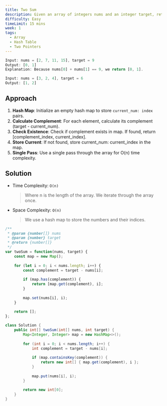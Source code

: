 ```yaml
---
title: Two Sum
description: Given an array of integers nums and an integer target, return indices of the two numbers such that they add up to target. You may assume that each input would have exactly one solution, and you may not use the same element twice.
difficulty: Easy
timeLimit: 15 mins
week: 1
tags:
  - Array
  - Hash Table
  - Two Pointers
---
```


```js title="Example"
Input: nums = [2, 7, 11, 15], target = 9
Output: [0, 1]
Explanation: Because nums[0] + nums[1] == 9, we return [0, 1].

Input: nums = [3, 2, 4], target = 6
Output: [1, 2]
```

## Approach

1. **Hash Map**: Initialize an empty hash map to store `current_num: index` pairs.
2. **Calculate Complement**: For each element, calculate its complement (target - current_num).
3. **Check Existence**: Check if complement exists in map. If found, return [complement_index, current_index].
4. **Store Current**: If not found, store current_num: current_index in the map.
5. **Single Pass**: Use a single pass through the array for O(n) time complexity.

## Solution

- Time Complexity: `O(n)`
  > Where n is the length of the array. We iterate through the array once.
- Space Complexity: `O(n)`
  > We use a hash map to store the numbers and their indices.

```js tab="JavaScript"
/**
 * @param {number[]} nums
 * @param {number} target
 * @return {number[]}
 */
var twoSum = function(nums, target) {
    const map = new Map();
    
    for (let i = 0; i < nums.length; i++) {
        const complement = target - nums[i];
        
        if (map.has(complement)) {
            return [map.get(complement), i];
        }
        
        map.set(nums[i], i);
    }
    
    return [];
};
```

```java tab="Java"
class Solution {
    public int[] twoSum(int[] nums, int target) {
        Map<Integer, Integer> map = new HashMap<>();
        
        for (int i = 0; i < nums.length; i++) {
            int complement = target - nums[i];
            
            if (map.containsKey(complement)) {
                return new int[] { map.get(complement), i };
            }
            
            map.put(nums[i], i);
        }
        
        return new int[0];
    }
}
```
